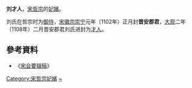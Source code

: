 {{東亞女性歷史人物
|名稱 =刘才人
|身份 =北宋妃嫔
|國家 =
|屆數 =
|最高職務 =
|前任 = 
|繼任 = 
|畫像=
|說明=
|姓=刘
|名=
|姓名=
|字=
|官職 =
|封爵 =
|职业 =
|位號=御侍→晋安郡君→才人
|位階
|御稱號 =<!--日本皇族之稱號-->
|宮號1 =<!--日本皇族之宮號-->
|宮號2 =<!--朝鮮王族之宮號-->
|封地 =
|神號 =
|尊號 =
|族裔 = 
|旗籍 =<!--清朝旗人專用-->
|氏族 =
|府邸 =
|世系 = 
|初名 =
|乳名 =<!--日本、朝鮮、琉球以外人物用-->
|幼名 =<!--日本人用-->
|兒名 =<!--朝鮮人用-->
|童名 =<!--琉球人用-->
|小字=
|號=
|法號=
|院號=
|其他名號=
|出生年=
|出生地=
|婚年=
|逝世年=
|逝世地=
|諡號=
|墳墓=
|父親=
|嫡母=
|母親=
|夫=[[宋哲宗|宋哲宗]]
|婚姻名份=
|夫之父=[[宋神宗|宋神宗]]
|夫之母=[[欽成皇后|德妃朱氏]]
|夫之嫡母=
|兄弟=
|姊妹=
|嫡兄弟=
|嫡姊妹=
|庶兄弟=
|庶姊妹=
|同胞兄弟=
|同胞姊妹=
|異母兄弟=
|異母姊妹=
|異父兄弟=
|異父姊妹=
|繼兄弟=
|繼姊妹=
|子=
|女=
|養子=
|養女=
|繼女=
|其他親屬 =
|經歷 = 
|著作 =
|注釋=
}}
'''刘才人'''，[[宋哲宗|宋哲宗]]的[[妃嬪|妃嬪]]。

刘氏在哲宗时为[[御侍|御侍]]，[[宋徽宗|宋徽宗]][[崇宁|崇宁]]元年（1102年）正月封'''晋安郡君'''，[[大观_(北宋)|大观]]二年（1108年）二月晋安郡君刘氏进封为[[才人|才人]]。

==參考資料==
*《[[宋会要辑稿|宋会要辑稿]]》
{{reflist}}
[[Category:宋哲宗妃嬪|Category:宋哲宗妃嬪]]
[[Category:刘姓|~]]